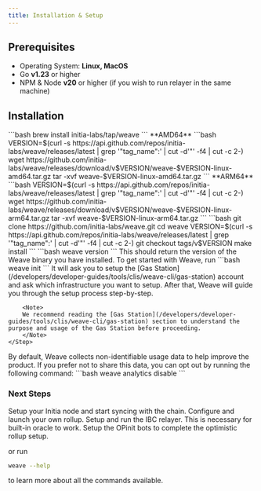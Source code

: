 ```yaml
---
title: Installation & Setup
---
```


## Prerequisites

- Operating System: **Linux, MacOS**
- Go **v1.23** or higher
- NPM & Node **v20** or higher (if you wish to run relayer in the same machine)

## Installation

<Steps>
    <Step title="Get Weave Binary">
        <Tabs>
            <Tab title="Homebrew (macOS)">
                ```bash
                brew install initia-labs/tap/weave
                ```
            </Tab>
            <Tab title="wget (linux)">
                **AMD64**
                ```bash
                VERSION=$(curl -s https://api.github.com/repos/initia-labs/weave/releases/latest | grep '"tag_name":' | cut -d'"' -f4 | cut -c 2-)
                wget https://github.com/initia-labs/weave/releases/download/v$VERSION/weave-$VERSION-linux-amd64.tar.gz
                tar -xvf weave-$VERSION-linux-amd64.tar.gz
                ```
                **ARM64**
                ```bash
                VERSION=$(curl -s https://api.github.com/repos/initia-labs/weave/releases/latest | grep '"tag_name":' | cut -d'"' -f4 | cut -c 2-)
                wget https://github.com/initia-labs/weave/releases/download/v$VERSION/weave-$VERSION-linux-arm64.tar.gz
                tar -xvf weave-$VERSION-linux-arm64.tar.gz
                ```
            </Tab>
            <Tab title="Build from source">
                ```bash
                git clone https://github.com/initia-labs/weave.git
                cd weave
                VERSION=$(curl -s https://api.github.com/repos/initia-labs/weave/releases/latest | grep '"tag_name":' | cut -d'"' -f4 | cut -c 2-)
                git checkout tags/v$VERSION
                make install
                ```
            </Tab>
        </Tabs>
    </Step>
    <Step title="Verify Installation">
        ```bash
        weave version
        ```
        This should return the version of the Weave binary you have installed.
    </Step>
    <Step title="Quick Start">
        To get started with Weave, run
        ```bash
        weave init
        ```
        It will ask you to setup the [Gas Station](/developers/developer-guides/tools/clis/weave-cli/gas-station) account and ask which infrastructure you want to setup.
        After that, Weave will guide you through the setup process step-by-step.

        <Note>
        We recommend reading the [Gas Station](/developers/developer-guides/tools/clis/weave-cli/gas-station) section to understand the purpose and usage of the Gas Station before proceeding.
        </Note>
    </Step>
</Steps>
<Warning>
By default, Weave collects non-identifiable usage data to help improve the product. If you prefer not to share this data, you can opt out by running the following command:
```bash
weave analytics disable
```
</Warning>

### Next Steps

<CardGroup cols={2}>
  <Card
    title="Bootstrapping Initia Node"
    icon="microchip"
    href="/developers/developer-guides/tools/clis/weave-cli/initia-node"
  >
    Setup your Initia node and start syncing with the chain.
  </Card>
  <Card
    title="Launching Rollup"
    icon="rocket-launch"
    href="/developers/developer-guides/tools/clis/weave-cli/rollup/launch"
  >
    Configure and launch your own rollup.
  </Card>
  <Card
    title="Running IBC Relayer"
    icon="arrow-right-arrow-left"
    href="/developers/developer-guides/tools/clis/weave-cli/rollup/relayer"
  >
    Setup and run the IBC relayer. This is necessary for built-in oracle to
    work.
  </Card>
  <Card
    title="Running OPinit Bots"
    icon="circle-nodes"
    href="/developers/developer-guides/tools/clis/weave-cli/rollup/opinit-bots"
  >
    Setup the OPinit bots to complete the optimistic rollup setup.
  </Card>
</CardGroup>

or run
```bash
weave --help
```
to learn more about all the commands available.
